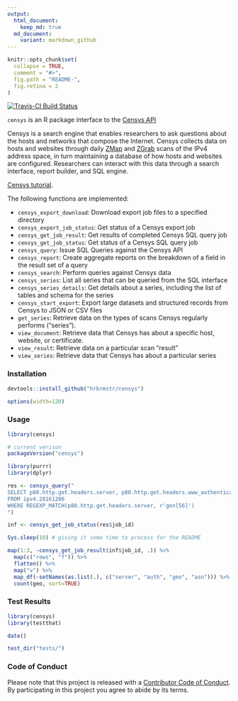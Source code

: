 ```yaml
---
output:
  html_document:
    keep_md: true
  md_document:
    variant: markdown_github
---
```


<!-- README.md is generated from README.Rmd. Please edit that file -->

```r
knitr::opts_chunk$set(
  collapse = TRUE,
  comment = "#>",
  fig.path = "README-",
  fig.retina = 2
)
```

[![Travis-CI Build Status](https://travis-ci.org/hrbrmstr/censys.svg?branch=master)](https://travis-ci.org/hrbrmstr/censys)

`censys` is an R package interface to the [Censys API](https://censys.io/api)

Censys is a search engine that enables researchers to ask questions about the hosts and networks that compose the Internet. Censys collects data on hosts and websites through daily [ZMap](https://zmap.io/) and [ZGrab](https://github.com/zmap/zgrab) scans of the IPv4 address space, in turn maintaining a database of how hosts and websites are configured. Researchers can interact with this data through a search interface, report builder, and SQL engine.

[Censys tutorial](https://www.censys.io/tutorial).

The following functions are implemented:

- `censys_export_download`:	Download export job files to a specified directory
- `censys_export_job_status`:	Get status of a Censys export job
- `censys_get_job_result`:	Get results of completed Censys SQL query job
- `censys_get_job_status`:	Get status of a Censys SQL query job
- `censys_query`:	Issue SQL Queries against the Censys API
- `censys_report`:	Create aggregate reports on the breakdown of a field in the result set of a query
- `censys_search`:	Perform queries against Censys data
- `censys_series`:	List all series that can be queried from the SQL interface
- `censys_series_details`:	Get details about a series, including the list of tables and schema for the series
- `censys_start_export`:	Export large datasets and structured records from Censys to JSON or CSV files
- `get_series`:	Retrieve data on the types of scans Censys regularly performs ("series").
- `view_document`:	Retrieve data that Censys has about a specific host, website, or certificate.
- `view_result`:	Retrieve data on a particular scan "result"
- `view_series`:	Retrieve data that Censys has about a particular series

### Installation

```r
devtools::install_github("hrbrmstr/censys")
```

```r
options(width=120)
```

### Usage

```r
library(censys)

# current verison
packageVersion("censys")

library(purrr)
library(dplyr)

res <- censys_query("
SELECT p80.http.get.headers.server, p80.http.get.headers.www_authenticate, location.country, autonomous_system.asn
FROM ipv4.20161206
WHERE REGEXP_MATCH(p80.http.get.headers.server, r'gen[56]')
")

inf <- censys_get_job_status(res$job_id)

Sys.sleep(10) # giving it some time to process for the README

map(1:3, ~censys_get_job_result(inf$job_id, .)) %>% 
  map(c("rows", "f")) %>% 
  flatten() %>% 
  map("v") %>% 
  map_df(~setNames(as.list(.), c("server", "auth", "geo", "asn"))) %>% 
  count(geo, sort=TRUE)
```

### Test Results

```r
library(censys)
library(testthat)

date()

test_dir("tests/")
```

### Code of Conduct

Please note that this project is released with a [Contributor Code of Conduct](CONDUCT.md). 
By participating in this project you agree to abide by its terms.
